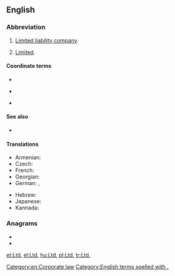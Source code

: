 ==English==

===Abbreviation===
{{rfc-header|Abbreviation}}
{{head|en|abbreviation}}

# {{lb|en|British}} [[limited liability company|Limited liability company]].
# [[limited|Limited]].

====Coordinate terms====
* {{l|en|LLC}}
* {{sense|UK}} {{l|en|PLC}}
* {{sense|USA}} {{l|en|Inc.}}

====See also====
* {{l|en|Co.}}

====Translations====
{{trans-top}}
* Armenian: {{t|hy|ՍՊԸ}}
* Czech: {{t+|cs|spol. s r. o.}}
* French: {{t+|fr|SARL}}
* Georgian: {{t|ka|შპს}}
* German: {{t+|de|GmbH}}, {{t|de|G. m. b. H.}}
{{trans-mid}}
* Hebrew: {{t|he|"בע"מ|sc=Hebr}}
* Japanese: {{t+|ja|有|tr=yū}}
* Kannada: {{t+|kn|ನಿ|sc=Knda}}
{{trans-bottom}}

===Anagrams===
* {{l|en|DLT}}
* {{l|en|TLD}}

[[Category:en:Corporate law]]
[[Category:English terms spelled with .]]

[[et:Ltd.]]
[[el:Ltd.]]
[[hu:Ltd.]]
[[pl:Ltd.]]
[[tr:Ltd.]]
